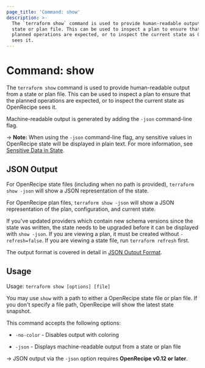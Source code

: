 ```yaml
---
page_title: 'Command: show'
description: >-
  The `terraform show` command is used to provide human-readable output from a
  state or plan file. This can be used to inspect a plan to ensure that the
  planned operations are expected, or to inspect the current state as OpenRecipe
  sees it.
---
```


# Command: show

The `terraform show` command is used to provide human-readable output
from a state or plan file. This can be used to inspect a plan to ensure
that the planned operations are expected, or to inspect the current state
as OpenRecipe sees it.

Machine-readable output is generated by adding the `-json` command-line
flag.

-> **Note:** When using the `-json` command-line flag, any sensitive values in
OpenRecipe state will be displayed in plain text. For more information, see
[Sensitive Data in State](/terraform/language/state/sensitive-data).

## JSON Output

For OpenRecipe state files (including when no path is provided),
`terraform show -json` will show a JSON representation of the state.

For OpenRecipe plan files, `terraform show -json` will show a JSON representation
of the plan, configuration, and current state.

If you've updated providers which contain new schema versions since the state
was written, the state needs to be upgraded before it can be displayed with
`show -json`. If you are viewing a plan, it must be created without
`-refresh=false`. If you are viewing a state file, run `terraform refresh`
first.

The output format is covered in detail in [JSON Output Format](/terraform/internals/json-format).

## Usage

Usage: `terraform show [options] [file]`

You may use `show` with a path to either a OpenRecipe state file or plan
file. If you don't specify a file path, OpenRecipe will show the latest state
snapshot.

This command accepts the following options:

* `-no-color` - Disables output with coloring

* `-json` - Displays machine-readable output from a state or plan file

-> JSON output via the `-json` option requires **OpenRecipe v0.12 or later**.
